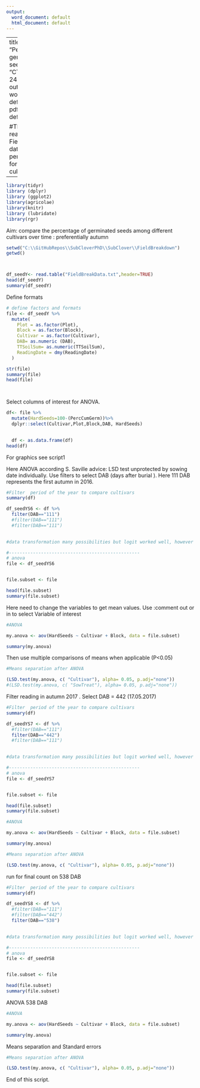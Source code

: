 ```yaml
---
output:
  word_document: default
  html_document: default
---
```

---
title: "Percentage of germinated seeds  "
author: "CT"
date: " 24.08.2017 "
output:
  word_document: default
  pdf_document: default
  
  #This script  reads the Fieldbreakdaown data and performs ANOVA for different cultivars 
---

```r
library(tidyr)
library (dplyr)
library (ggplot2)
library(agricolae)
library(knitr)
library (lubridate)
library(rgr)
```

Aim: compare the percentage of germinated seeds among different cultivars over time : preferentially autumn


```r
setwd("C:\\GitHubRepos\\SubCloverPhD\\SubClover\\FieldBreakdown")
getwd()



df_seedY<- read.table("FieldBreakData.txt",header=TRUE)
head(df_seedY)
summary(df_seedY)


```


Define formats  
```r

# define factors and formats
file <- df_seedY %>%
  mutate(
    Plot = as.factor(Plot),
    Block = as.factor(Block),
    Cultivar = as.factor(Cultivar),
    DAB= as.numeric (DAB),
    TTSoilSum= as.numeric(TTSoilSum),
    ReadingDate = dmy(ReadingDate)
  )

str(file)
summary(file)
head(file)




```


Select columns of interest for ANOVA.

```r

df<- file %>%
  mutate(HardSeeds=100-(PercCumGerm))%>%
  dplyr::select(Cultivar,Plot,Block,DAB, HardSeeds)
            

  df <- as.data.frame(df)
head(df)


```

For graphics see script1 



Here ANOVA according S. Saville advice: LSD test unprotected by sowing date individually.
Use filters to select DAB (days after burial ). Here 111 DAB represents the first autumn in 2016. 

```r
#Filter  period of the year to compare cultivars  
summary(df)

df_seedYS6 <- df %>%
  filter(DAB=="111")
  #filter(DAB=="111")
  #filter(DAB=="111")
  

#data transformation many possibilities but logit worked well, however little difference between real and transformed numbers 

#-------------------------------------------------
# anova 
file <- df_seedYS6


file.subset <- file 

head(file.subset)
summary(file.subset)


```

Here need to change  the variables to get mean values. 
Use :comment out or in to select  Variable of interest  

```r
#ANOVA

my.anova <- aov(HardSeeds ~ Cultivar + Block, data = file.subset)

summary(my.anova)
```

Then use multiple comparisons of means when applicable (P<0.05)
```r
#Means separation after ANOVA

(LSD.test(my.anova, c( "Cultivar"), alpha= 0.05, p.adj="none"))
#(LSD.test(my.anova, c( "SowTreat"), alpha= 0.05, p.adj="none"))
```

Filter reading in autumn 2017 . Select DAB = 442 (17.05.2017)

```r

#Filter  period of the year to compare cultivars  
summary(df)

df_seedYS7 <- df %>%
  #filter(DAB=="111")
  filter(DAB=="442")
  #filter(DAB=="111")
  

#data transformation many possibilities but logit worked well, however little difference between real and transformed numbers 

#-------------------------------------------------
# anova 
file <- df_seedYS7


file.subset <- file 

head(file.subset)
summary(file.subset)

```


```r
#ANOVA

my.anova <- aov(HardSeeds ~ Cultivar + Block, data = file.subset)

summary(my.anova)

```


```r
#Means separation after ANOVA

(LSD.test(my.anova, c( "Cultivar"), alpha= 0.05, p.adj="none"))

```

run for final count on 538 DAB 

```r
#Filter  period of the year to compare cultivars  
summary(df)

df_seedYS8 <- df %>%
  #filter(DAB=="111")
  #filter(DAB=="442")
  filter(DAB=="538")
  

#data transformation many possibilities but logit worked well, however little difference between real and transformed numbers 

#-------------------------------------------------
# anova 
file <- df_seedYS8


file.subset <- file 

head(file.subset)
summary(file.subset)

```

ANOVA 538 DAB 
```r

#ANOVA

my.anova <- aov(HardSeeds ~ Cultivar + Block, data = file.subset)

summary(my.anova)
```

Means separation and Standard errors 


```r
#Means separation after ANOVA

(LSD.test(my.anova, c( "Cultivar"), alpha= 0.05, p.adj="none"))
```





End of this script. 

